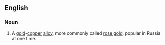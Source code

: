 ==English==
{{wikipedia}}

===Noun===
{{en-noun|-}}

# {{lb|en|obsolete}} A [[gold]]-[[copper]] [[alloy]], more commonly called [[rose gold]], popular in Russia at one time.